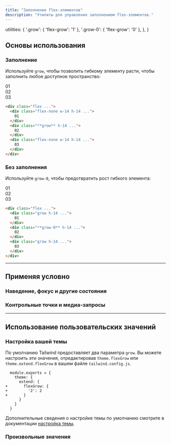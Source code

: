 ```yaml
---
title: "Заполнение flex-элементов"
description: "Утилиты для управления заполнением flex-элементов."
---
```



  utilities: {
    '.grow': { 'flex-grow': '1' },
    '.grow-0': { 'flex-grow': '0' },
  },
}

## Основы использования

### Заполнение

Используйте `grow`, чтобы позволить гибкому элементу расти, чтобы заполнить любое доступное пространство:

<Example resizable>
  <div class="flex gap-4 text-white text-sm font-bold font-mono leading-6 bg-stripes-indigo rounded-lg">
    <div class="w-14 h-14 flex-none rounded-lg flex items-center justify-center bg-indigo-300">
      01
    </div>
    <div class="p-4 grow rounded-lg flex items-center justify-center bg-indigo-500 shadow-lg">
      02
    </div>
    <div class="p-4 w-14 h-14 flex-none rounded-lg flex items-center justify-center bg-indigo-300">
      03
    </div>
  </div>
</Example>

```html
<div class="flex ...">
  <div class="flex-none w-14 h-14 ...">
    01
  </div>
  <div class="**grow** h-14 ...">
    02
  </div>
  <div class="flex-none w-14 h-14 ...">
    03
  </div>
</div>
```

### Без заполнения

Используйте `grow-0`, чтобы предотвратить рост гибкого элемента:

<Example resizable>
  <div class="flex gap-4 text-white text-sm font-bold font-mono leading-6 bg-stripes-pink rounded-lg">
    <div class="p-4 grow rounded-lg flex items-center justify-center bg-pink-300">
      01
    </div>
    <div class="shrink-0 w-14 h-14 grow-0 rounded-lg flex items-center justify-center bg-pink-500 shadow-lg">
      02
    </div>
    <div class="p-4 grow rounded-lg hidden md:flex items-center justify-center bg-pink-300">
      03
    </div>
  </div>
</Example>

```html
<div class="flex ...">
  <div class="grow h-14 ...">
    01
  </div>
  <div class="**grow-0** h-14 ...">
    02
  </div>
  <div class="grow h-14 ...">
    03
  </div>
</div>
```

---

## <Heading ignore>Применяя условно</Heading>

### <Heading ignore>Наведение, фокус и другие состояния</Heading>

<HoverFocusAndOtherStates defaultClass="grow" featuredClass="grow-0" />

### <Heading ignore>Контрольные точки и медиа-запросы</Heading>

<BreakpointsAndMediaQueries defaultClass="grow" featuredClass="grow-0" />

---

## Использование пользовательских значений

### Настройка вашей темы

По умолчанию Tailwind предоставляет два параметра `grow`. Вы можете настроить эти значения, отредактировав `theme.flexGrow` или `theme.extend.flexGrow` в вашем файле `tailwind.config.js`.

```diff-js tailwind.config.js
  module.exports = {
    theme: {
      extend: {
+       flexGrow: {
+         '2': 2
+       }
      }
    }
  }
```

Дополнительные сведения о настройке темы по умолчанию смотрите в документации [настройка темы](/docs/theme#customizing-the-default-theme).

### Произвольные значения

<ArbitraryValues property="flex-grow" featuredClass="grow-[2]" />
